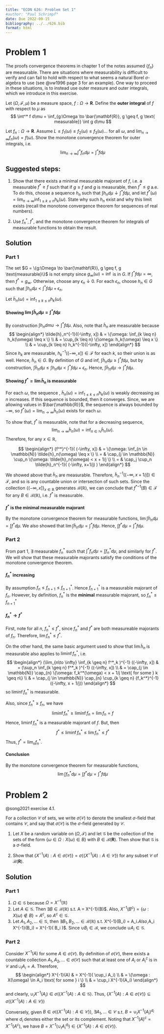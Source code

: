 ```yaml
---
title: "ECON 626: Problem Set 1"
#author: "Paul Schrimpf"
date: Due 2022-09-15
bibliography: ../../626.bib
format: html
---
```


# Problem 1

The proofs convergence theorems in chapter 1 of the notes assumed $\{f_n\}$ are measurable. There are situations where measurability is difficult to verify and can fail to hold with respect to what seems a natural Borel $\sigma$-algebra to use (see @vw1996 page 3 for an example).  One way to proceed in these situations, is to instead use outer measure and outer integrals, which we introduce in this exercise.

Let  $(\Omega,\mathscr{F},\mu)$ be a measure space,
$f : \Omega \to \mathbf{R}$. Define the **outer integral** of $f$ with respect to $\mu$ as
$$
\int^* f d\mu = \inf_{g:\Omega \to \bar{\mathbf{R}}, g \geq f, g \text{ measurable}} \int g d\mu
$$

Let $f_n: \Omega \to \mathbf{R}$. Assume $L \leq f_1(\omega) \leq f_2(\omega)
\leq f_3(\omega) ...$ for all $\omega$, and $\lim_{n \to \infty} f_n (\omega) = f(\omega)$.
Show the monotone convergence theorem for outer integrals, i.e.
$$
\lim_{n \to \infty} \int^* f_n d\mu = \int^* f d\mu
$$

## Suggested steps:

1. Show that there exists a minimal measurable majorant of $f$,
  i.e. a measurable $f^* \geq f$ such that if $g \geq f$ and $g$ is measurable,
  then $f^* \leq g$ a.e. To do this, choose a sequence $h_n$
  such that $\int h_n d\mu \downarrow \int^* f d\mu$, and let
  $f^*(\omega) = \lim_{n \to \infty} \inf_{1 \leq k \leq n}
  h_k(\omega)$. State why such $h_n$ exist and why this limit exists
  (recall the monotone convergence theorem for sequences of real numbers).

2. Use $f_n^*$, $f^*$, and the monotone convergence theorem for
   integrals of measurable functions to obtain the result.

## Solution

### Part 1

The set
$G = \{g:\Omega \to \bar{\mathbf{R}}, g \geq f, g \text{measurable}\}$
is not empty since $g_\infty(\omega) = \inf$ is in $G$. If
$\int^* f d\mu = \infty$, then $f^* = g_\infty$.  Otherwise, choose
any $\epsilon_n \downarrow 0$. For each $\epsilon_n$, choose $h_n \in G$ such that
$\int h_n d\mu < \int^* f d\mu + \epsilon_n$.

Let $\tilde{h}_n(\omega) = \inf_{1 \leq k \leq n} h_k(\omega)$.

#### Showing $\lim \int \tilde{h}_n d\mu = \int^* f d\mu$

By construction $\int h_n dmu \to  \int^* f d\mu$. Also, note that $\tilde{h}_n$ are measurable because
$$
\begin{align*}
\tilde{h}_n^{-1}((-\infty, x]) & = \{\omega: \inf_{k \leq n} h_k(\omega) \leq x \} \\
& = \cup_{k \leq n} \{\omega: h_k(\omega) \leq x \} \\
& = \cup_{k \leq n} h_k^{-1}((-\infty, x])
\end{align*}
$$
Since $h_k$ are measurable,  $h_k^{-1}((-\infty, x]) \in \mathscr{F}$ for each $k$, so their union is as well.
Hence, $\tilde{h}_n \in G$. By definition of $G$ and inf,
$\int \tilde{h}_n d\mu \geq \int^* f d\mu$, but by construction,
$\int \tilde{h}_n d\mu \leq \int h_n d\mu < \int^* f d \mu + \epsilon_n$.
Hence, $\int \tilde{h}_n d\mu \to \int^* f d\mu$.

#### Showing $f^* = \lim \tilde{h}_n$ is measurable

For each $\omega$, the sequence , $\tilde{h}_n(\omega) = \inf_{1 \leq k \leq n} h_k(\omega)$
is weakly decreasing as $n$ increases. If this sequence is bounded, then it converges.
Since, we are allowing values in $\bar{\mathbb{R}}$, the sequence is always bounded by $-\infty$, so
$f^*(\omega) = \lim_{n\to \infty} \tilde{h}_n(\omega)$ exists for each $\omega$.

To show that, $f^*$ is measurable, note that for a decreasing
sequence,
$$ \lim_{n \to \infty} \tilde{h}_n(\omega) = \inf_{n \in \mathbb{N}} \tilde{h}_n(\omega). $$
Therefore, for any $x \in \mathbb{R}$,

$$
\begin{align*}
{f^*}^{-1}( (-\infty, x]) & =  \{\omega: \inf_{n \in \mathbb{N}} \tilde{h}_n(\omega) \leq x \} \\
= & \cap_{j \in \mathbb{N}} \cup_n \{\omega: \tilde{h}_n(\omega) < x + 1/j \} \\
= & \cap_j \cup_n \tilde{h}_n^{-1}( (-\infty, x+1/j) )
\end{align*}
$$

We showed above that $\tilde{h}_n$ are measurable. Therefore, $\tilde{h}_n^{-1}( (-\infty, x+1/j]) \in \mathscr{F}$,
and so is any countable union or intersection of such sets. Since the
collection $\{(-\infty, x]\}_{x\in \mathbb{R}}$ generates $\mathscr{B}(\mathbb{R})$, we can conclude that
${f^*}^{-1}(B) \in \mathscr{F}$ for any $B \in \mathscr{B}(\mathbb{R})$, i.e. $f^*$ is measurable.

####  $f^*$ is the minimal measurable majorant

By the monotone convergence theorem for measurable functions,
$\lim \int \tilde{h}_n d \mu = \int f^* d\mu$. We also showed that
$\lim \int \tilde{h}_n d \mu = \int^* f d\mu$. Hence,
$\int f^* d\mu = \int^* f d\mu$.

### Part 2

From part 1, $\exists$ measurable $f_n^*$ such that $\int^* f_n d\mu =
\int f^*_n d\mu$, and similarly for $f^*$. We will show that these measurable
majorants satisfy the conditions of the monotone convergence theorem.

#### $f^*_n$ increasing

By assumption $f_n \leq f_{n+1} \leq f_{n+1}^*$. Hence $f_{n+1}^*$ is a
measurable majorant of $f_n$. However, by definition, $f_n^*$ is the
**minimal** measurable majorant, so $f_n^*  \leq f_{n+1}^*$

#### $f^*_n \to f^*$

First, note for all $n$, $f^*_n \leq f^*$, since $f^*_n$ and $f^*$ are both measureable majorants of $f_n$. Therefore,
$\lim f^*_n \leq f^*$.

On the other hand, the same basic argument used to show that $\lim \tilde{h}_n$ is measurable also
applies to $\liminf f^*_n$, i.e.
$$
\begin{align*}
(\lim_{n\to \infty} \inf_{k \geq n} f^*_k )^{-1} ((-\infty, x]) & = (\sup_n \inf_{k \geq n} f^*_k )^{-1} ((-\infty, x]) \\
& = \cap_{j \in \mathbb{N}} \cap_{n} \{\omega: f_k^*(\omega) < x + 1/j \text{ for some } k \geq n\} \\
& = \cap_{j \in \mathbb{N}} \cap_{n}  \cup_{k \geq n} {f_k^*}^{-1}((-\infty, x + 1/j))
\end{align*}
$$
so $\liminf f^*_n$ is measurable.

Also, since $f^*_n \geq f_n$, we have
$$
\liminf f^*_n \geq \liminf f_n = \lim f_n = f
$$
Hence, $\liminf f^*_n$ is a measurable majorant of $f$. But, then
$$
f^* \leq  \liminf f^*_n \leq \lim f^*_n \leq f^*
$$
Thus, $f^* = \lim_n f^*_n$.

#### Conclusion

By the monotone convergence theorem for measurable functions,
$$
\lim \int f^*_n d\mu = \int f^* d\mu = \int^* f d\mu
$$

# Problem 2

@song2021 exercise 4.1.

For a collection $\mathscr{C}$ of sets, we write $\sigma (\mathscr{C})$ to
denote the smallest $\sigma$-field that contains $\mathscr{C}$, and say
that $\sigma (\mathscr{C})$ is the $\sigma$-field generated by $\mathscr{C}$.

1. Let $X$ be a random variable on $(\Omega ,\mathscr{F})$ and let
$\mathscr{G}$ be the collection of the sets of the form
$\{\omega \in \Omega :X(\omega )\in B\}$ with
$B\in \mathscr{B}(\mathbf{R})$. Then show that $\mathscr{G}$ is a $\sigma$-field.

2. Show that $\{X^{-1}(A):A\in \sigma (\mathscr{C})\}=\sigma(\{X^{-1}(A):A\in \mathscr{C}\})$
for any subset $\mathscr{C}$ of
$\mathscr{B}(\mathbf{R})$.

## Solution

### Part 1

1. $\Omega \in \mathscr{G}$ because $\Omega = X^{-1}(\mathbb{R})$
2. Let $A \in \mathscr{G}$. Then $\exists B \in
\mathscr{B}(\mathbb{R})$ s.t. A = X^{-1}(B)$. Also, $X^{-1}(B^c) = \{
\omega: X(\omega) \not\in B\} = A^c$, so $A^c \in \mathscr{G}$.
3. Let $A_1, A_2, ...  \in \mathscr{G}$, then $\exists B_1, B_2, ... \in \mathscr{B}(\mathbb{R})$ s.t. X^{-1}(B_i) = A_i$. Also,
$\cup A_i \equiv \cup X^{-1}(B_i) = X^{-1}( \cup B_i )$. Since $\cup
B_i  \in \mathscr{B}$, we conclude $\cup A_i \in \mathscr{G}$.

### Part 2

Consider  $X^{-1}(A)$ for some $A \in \sigma(\mathscr{C})$. By
definition of $\sigma(\mathscr{C})$, there exists a countable
collection $A_1, A_2, ... \in \sigma(\mathscr{C})$ such that at least one of
$A_i$ or $A_i^c$ is in $\mathscr{C}$ and $\cup_i A_i = A$. Therefore,
$$
\begin{align*}
X^{-1}(A) & = X^{-1}( \cup_i A_i) \\
& = \{\omega :  X(\omega) \in A_i \text{ for some } i \} \\
& = \cup_i X^{-1}(A_i)
\end{align*}
$$
and clearly, $\cup_i X^{-1}(A_i) \in \sigma(\{X^{-1}(A) : A \in \mathscr{G})$.
Thus, $\{X^{-1}(A):A\in \sigma (\mathscr{C})\} \subseteq \sigma(\{X^{-1}(A):A\in \mathscr{C}\})$

Conversely, given $B \in \sigma(\{X^{-1}(A):A\in \mathscr{C}\})$,
$\exists A_1, ... \in \mathscr{C}$ s.t. $B = \cup_i X^{-1}(A_i)^{d_i}$
where $d_i$ denotes either the set or its complement. Noting that
$X^{-1}(A)^c = X^{-1}(A^c)$, we have
$B =  X^{-1}(\cup_i A_i^{d_i}) \in \{X^{-1}(A):A\in \sigma (\mathscr{C})\}$.
